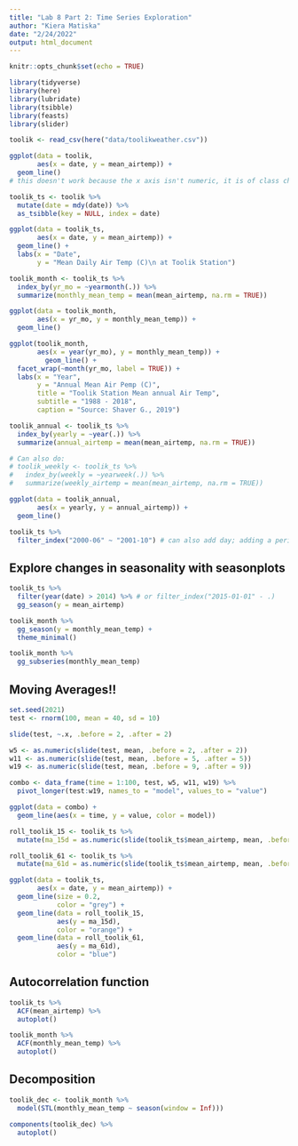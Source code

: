```yaml
---
title: "Lab 8 Part 2: Time Series Exploration"
author: "Kiera Matiska"
date: "2/24/2022"
output: html_document
---
```


```r
knitr::opts_chunk$set(echo = TRUE)

library(tidyverse)
library(here)
library(lubridate)
library(tsibble)
library(feasts)
library(slider)
```

```r
toolik <- read_csv(here("data/toolikweather.csv"))
```

```r
ggplot(data = toolik,
       aes(x = date, y = mean_airtemp)) +
  geom_line()
# this doesn't work because the x axis isn't numeric, it is of class character
```

```r
toolik_ts <- toolik %>% 
  mutate(date = mdy(date)) %>% 
  as_tsibble(key = NULL, index = date)

ggplot(data = toolik_ts,
       aes(x = date, y = mean_airtemp)) +
  geom_line() +
  labs(x = "Date",
       y = "Mean Daily Air Temp (C)\n at Toolik Station")
```

```r
toolik_month <- toolik_ts %>% 
  index_by(yr_mo = ~yearmonth(.)) %>% 
  summarize(monthly_mean_temp = mean(mean_airtemp, na.rm = TRUE))

ggplot(data = toolik_month,
       aes(x = yr_mo, y = monthly_mean_temp)) +
  geom_line()

ggplot(toolik_month,
       aes(x = year(yr_mo), y = monthly_mean_temp)) +
         geom_line() +
  facet_wrap(~month(yr_mo, label = TRUE)) +
  labs(x = "Year",
       y = "Annual Mean Air Pemp (C)",
       title = "Toolik Station Mean annual Air Temp",
       subtitle = "1988 - 2018",
       caption = "Source: Shaver G., 2019")
```

```r
toolik_annual <- toolik_ts %>% 
  index_by(yearly = ~year(.)) %>% 
  summarize(annual_airtemp = mean(mean_airtemp, na.rm = TRUE))

# Can also do:
# toolik_weekly <- toolik_ts %>% 
#   index_by(weekly = ~yearweek(.)) %>% 
#   summarize(weekly_airtemp = mean(mean_airtemp, na.rm = TRUE))

ggplot(data = toolik_annual,
       aes(x = yearly, y = annual_airtemp)) +
  geom_line()
```

```r
toolik_ts %>% 
  filter_index("2000-06" ~ "2001-10") # can also add day; adding a period takes you to end of data set
```

## Explore changes in seasonality with seasonplots

```r
toolik_ts %>% 
  filter(year(date) > 2014) %>% # or filter_index("2015-01-01" - .)
  gg_season(y = mean_airtemp)
```

```r
toolik_month %>% 
  gg_season(y = monthly_mean_temp) +
  theme_minimal()
```

```r
toolik_month %>% 
  gg_subseries(monthly_mean_temp)
```

## Moving Averages!!

```r
set.seed(2021)
test <- rnorm(100, mean = 40, sd = 10)

slide(test, ~.x, .before = 2, .after = 2)

w5 <- as.numeric(slide(test, mean, .before = 2, .after = 2))
w11 <- as.numeric(slide(test, mean, .before = 5, .after = 5))
w19 <- as.numeric(slide(test, mean, .before = 9, .after = 9))

combo <- data_frame(time = 1:100, test, w5, w11, w19) %>% 
  pivot_longer(test:w19, names_to = "model", values_to = "value")

ggplot(data = combo) +
  geom_line(aes(x = time, y = value, color = model))
```

```r
roll_toolik_15 <- toolik_ts %>% 
  mutate(ma_15d = as.numeric(slide(toolik_ts$mean_airtemp, mean, .before = 7, .after = 7)))

roll_toolik_61 <- toolik_ts %>% 
  mutate(ma_61d = as.numeric(slide(toolik_ts$mean_airtemp, mean, .before = 30, .after = 30)))

ggplot(data = toolik_ts, 
       aes(x = date, y = mean_airtemp)) +
  geom_line(size = 0.2,
            color = "grey") +
  geom_line(data = roll_toolik_15,
            aes(y = ma_15d),
            color = "orange") +
  geom_line(data = roll_toolik_61,
            aes(y = ma_61d),
            color = "blue") 
```

## Autocorrelation function

```r
toolik_ts %>% 
  ACF(mean_airtemp) %>% 
  autoplot()

toolik_month %>% 
  ACF(monthly_mean_temp) %>% 
  autoplot()
```

## Decomposition

```r
toolik_dec <- toolik_month %>% 
  model(STL(monthly_mean_temp ~ season(window = Inf)))

components(toolik_dec) %>% 
  autoplot()
```
